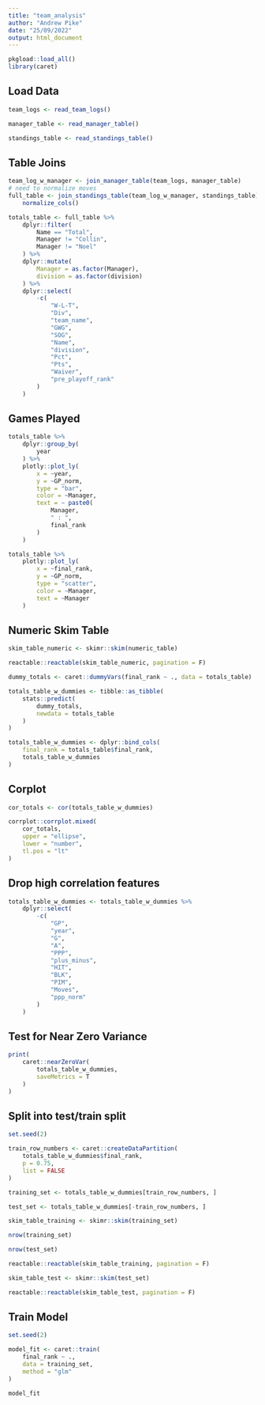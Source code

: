 ```yaml
---
title: "team_analysis"
author: "Andrew Pike"
date: "25/09/2022"
output: html_document
---
```

```r
pkgload::load_all()
library(caret)
```


## Load Data 

```r
team_logs <- read_team_logs()

manager_table <- read_manager_table()

standings_table <- read_standings_table()
```

## Table Joins
```r
team_log_w_manager <- join_manager_table(team_logs, manager_table)
# need to normalize moves
full_table <- join_standings_table(team_log_w_manager, standings_table) %>%
    normalize_cols()

totals_table <- full_table %>%
    dplyr::filter(
        Name == "Total",
        Manager != "Collin",
        Manager != "Noel"
    ) %>%
    dplyr::mutate(
        Manager = as.factor(Manager),
        division = as.factor(division)
    ) %>%
    dplyr::select(
        -c(
            "W-L-T",
            "Div",
            "team_name",
            "GWG",
            "SOG",
            "Name",
            "division",
            "Pct",
            "Pts",
            "Waiver",
            "pre_playoff_rank"
        )
    )
```

## Games Played

```r
totals_table %>%
    dplyr::group_by(
        year
    ) %>%
    plotly::plot_ly(
        x = ~year,
        y = ~GP_norm,
        type = "bar",
        color = ~Manager,
        text = ~ paste0(
            Manager,
            " : ",
            final_rank
        )
    )
```


```r
totals_table %>%
    plotly::plot_ly(
        x = ~final_rank,
        y = ~GP_norm,
        type = "scatter",
        color = ~Manager,
        text = ~Manager
    )
```


## Numeric Skim Table
```r
skim_table_numeric <- skimr::skim(numeric_table)

reactable::reactable(skim_table_numeric, pagination = F)
```

```r
dummy_totals <- caret::dummyVars(final_rank ~ ., data = totals_table)

totals_table_w_dummies <- tibble::as_tibble(
    stats::predict(
        dummy_totals,
        newdata = totals_table
    )
)

totals_table_w_dummies <- dplyr::bind_cols(
    final_rank = totals_table$final_rank,
    totals_table_w_dummies
)
```

## Corplot 

```r
cor_totals <- cor(totals_table_w_dummies)

corrplot::corrplot.mixed(
    cor_totals,
    upper = "ellipse",
    lower = "number",
    tl.pos = "lt"
)
```

## Drop high correlation features

```r
totals_table_w_dummies <- totals_table_w_dummies %>%
    dplyr::select(
        -c(
            "GP",
            "year",
            "G",
            "A",
            "PPP",
            "plus_minus",
            "HIT",
            "BLK",
            "PIM",
            "Moves",
            "ppp_norm"
        )
    )
```


## Test for Near Zero Variance

```r
print(
    caret::nearZeroVar(
        totals_table_w_dummies,
        saveMetrics = T
    )
)
```

## Split into test/train split

```r
set.seed(2)

train_row_numbers <- caret::createDataPartition(
    totals_table_w_dummies$final_rank,
    p = 0.75,
    list = FALSE
)

training_set <- totals_table_w_dummies[train_row_numbers, ]

test_set <- totals_table_w_dummies[-train_row_numbers, ]

skim_table_training <- skimr::skim(training_set)

nrow(training_set)

nrow(test_set)

reactable::reactable(skim_table_training, pagination = F)

skim_table_test <- skimr::skim(test_set)

reactable::reactable(skim_table_test, pagination = F)
```

## Train Model

```r
set.seed(2)

model_fit <- caret::train(
    final_rank ~ .,
    data = training_set,
    method = "glm"
)

model_fit
```